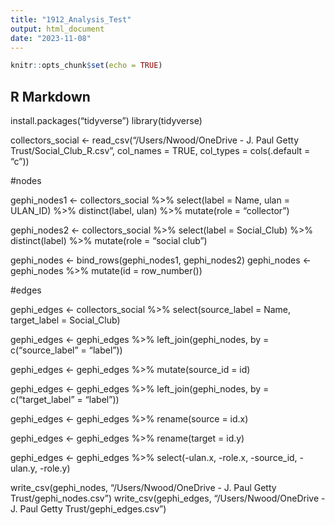 ---
title: "1912_Analysis_Test"
output: html_document
date: "2023-11-08"
---

```{r setup, include=FALSE}
knitr::opts_chunk$set(echo = TRUE)
```

## R Markdown

install.packages("tidyverse")
library(tidyverse)

collectors_social <- read_csv("/Users/Nwood/OneDrive - J. Paul Getty Trust/Social_Club_R.csv", col_names = TRUE, col_types = cols(.default = "c"))

#nodes

gephi_nodes1 <- collectors_social %>%
  select(label = Name,
         ulan = ULAN_ID) %>%
  distinct(label, ulan) %>%
  mutate(role = "collector")
  
gephi_nodes2 <- collectors_social %>%
  select(label = Social_Club) %>%
  distinct(label) %>%
  mutate(role = "social club")
  
gephi_nodes <- bind_rows(gephi_nodes1, gephi_nodes2)
gephi_nodes <- gephi_nodes %>%
  mutate(id = row_number())
  
#edges

gephi_edges <- collectors_social %>%
  select(source_label = Name,
         target_label = Social_Club)

gephi_edges <- gephi_edges %>%
  left_join(gephi_nodes, by = c("source_label" = "label"))
  
gephi_edges <- gephi_edges %>%
  mutate(source_id = id)
         
gephi_edges <- gephi_edges %>%
  left_join(gephi_nodes, by = c("target_label" = "label"))

gephi_edges <- gephi_edges %>% rename(source = id.x)

gephi_edges <- gephi_edges %>% rename(target = id.y)

gephi_edges <- gephi_edges %>% 
  select(-ulan.x,
         -role.x,
         -source_id,
         -ulan.y,
         -role.y)
         
write_csv(gephi_nodes, "/Users/Nwood/OneDrive - J. Paul Getty Trust/gephi_nodes.csv")
write_csv(gephi_edges, "/Users/Nwood/OneDrive - J. Paul Getty Trust/gephi_edges.csv")

